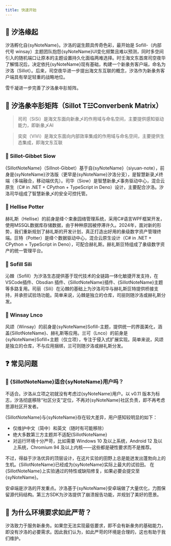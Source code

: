 ```yaml
---
title: 快速开始
---
```



## 🦢 汐洛缘起

汐洛孵化自{syNoteName}。汐洛的诞生颇具传奇色彩，最开始是 Sofill-（内部代号 winsay）主题团队抱怨{syNoteName}UI变化频繁且难以预测，同时多空间引入的随机端口让原本的主题设置持久化面临两难选择。时壬海文东首席司空夜华了解情况后，决定依托{syNoteName}现有基础，构建一个新彖务客户端，命名为汐洛（Sillot）。后来，司空夜华进一步提出海文东互联的概念，汐洛作为新彖务客户端具有举足轻重的战略地位。

雪千凝进一步完善了汐洛彖夲肜矩阵。

## 🕋 汐洛彖夲肜矩阵（Sillot T☳Converbenk Matrix）

> 司司（SiSi）是海文东面向新彖乄的作用域与命名空间，主要提供感知驱动能力，即新彖乄AI

> 奕奕（ViVi）是海文东面向内部效率集成的作用域与命名空间，主要提供生态集成，即海文东互联

### 🤍 Sillot-Gibbet Siow

{SillotNoteName}（Sillnot-Gibbet）基于自{syNoteName}（siyuan-note），前身是{syNoteName}汐洛版（更早是{syNoteName}汐洛分支），是智慧新录乄终端（多端融合，移动端优先）。司华（Siow）是智慧新彖乄事务驱动中心，混合云原生（C# in .NET + CPython + TypeScript in Deno）设计，主要配合汐洛。汐洛司华组成了智慧新彖乄的安全可控托管。

### 🤍 Hellise Potter

赫礼斯（Hellise）的前身是绛亽束彖园络管理系统，采用C#语言WPF框架开发，使用MSSQL数据库存储数据，由于种种原因被停滞许久。2024年，面对新的形势，我们重新规划了赫礼斯的开发计划，真正打造出好用的彖级数字资产管理终端。叵特（Potter）是绛亽数据驱动中心，混合云原生设计（C# in .NET + CPython + TypeScript in Deno），可配合赫礼斯。赫礼斯叵特组成了彖级数字资产的统一管理平台。

### 🤍 Sofill Sili

沁棘（Sofill）为汐洛生态提供基于现代技术的全链路一体化敏捷开发支持，在VSCode插件、Obsdian 插件、{SillotNoteName}插件、{SillotNoteName}主题等多路复用。司丽（Sili）在沁棘的基础上为汐洛司华与赫礼斯叵特提供桥接支持，并承担试验场功能。简单来说，沁棘是独立的仓库，司丽则随汐洛或赫礼斯分发。

### 🤍 Winsay Lnco

风颂（Winsay）的前身是{syNoteName}Sofill-主题，提供统一的界面美化，涵盖{SillotNoteName}、赫礼斯等应用。兰可（Lnco）的前身是{syNoteName}Sofill+主题（仅立项），专注于侵入式扩展实现。简单来说，风颂是独立的仓库，不与应用捆绑，兰可则随汐洛或赫礼斯分发。

## ❓ 常见问题

### 🙋 {SillotNoteName}适合{syNoteName}用户吗？

不适合。汐洛从立项之初就没有考虑过{syNoteName}用户。以 v0.11 版本为标志，汐洛彻底移除“社区分支”定位，不再对{syNoteName}社区负责，即不再考虑思源社区开发者。

{SillotNoteName}与{syNoteName}存在较大差异，用户感知较明显的如下：

* 仅维护中文（简中）和英文（随时有可能移除）
* 绝大多数第三方主题并不适配{SillotNoteName}
* 对运行环境十分严苛，比如需要 Windows 10 及以上系统，Android 12 及以上系统，Chromium 94 及以上内核——这些都是硬性要求而不是推荐。

不过，得益于汐洛优异的顶层设计，在这片实验的田野上总是能迸发出蓬勃向上的生机。{SillotNoteName}已经成为{syNoteName}实际上最大的试验田。 在{SillotNoteName}上实验通过的特性或缺陷修复，如果必要会提交至{syNoteName}。

安卓端是汐洛的开发重点。汐洛基于{syNoteName}安卓端做了大量优化，力图保留源代码结构。第三方SDK为汐洛提供了崩溃报告功能，并规划了美好的愿景。

## 🙋 为什么环境要求如此严苛？

汐洛致力于服务新彖务。如果您无法实现最低要求，即不会有新彖务的基础能力，即没有汐洛的必要需求。因此我们认为，如此严苛的环境是合理的，这也有助于我们维护。
